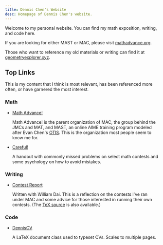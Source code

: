 ```yaml
---
title: Dennis Chen's Website
desc: Homepage of Dennis Chen's website.
---
```


Welcome to my personal website.
You can find my math exposition, writing, and code here.

If you are looking for either MAST or MAC,
please visit [mathadvance.org](https://www.mathadvance.org).

Those who want to reference my old materials or writing
can find it at [geometryexplorer.xyz](https://www.geometryexplorer.xyz).

## Top Links

This is my content that I think is most relevant, has been referenced
more often, or have garnered the most interest.

### Math

- [Math Advance!](https://www.mathadvance.org)

  Math Advance! is the parent organization of MAC, the group behind the
  JMCs and MAT, and MAST, an online AIME training program modeled after
  Evan Chen's [OTIS](https://web.evanchen.cc/otis.html).
  This is the organization most people seem to know me for.

- [Careful!](resources/careful.pdf)

  A handout with commonly missed problems on select math contests and
  some psychology on how to avoid mistakes.

### Writing

- [Contest Report](reports/contest-creation.pdf)

  Written with William Dai. This is a reflection on the contests I've
  ran under MAC and some advice for those interested in running their
  own contests. (The [TeX source](reports/contest-creation.tex) is also available.)

### Code

- [DennisCV](https://github.com/chennisden/denniscv)

  A LaTeX document class used to typeset CVs. Scales to multiple pages.
